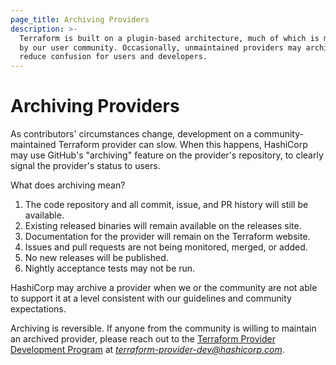 ```yaml
---
page_title: Archiving Providers
description: >-
  Terraform is built on a plugin-based architecture, much of which is maintained
  by our user community. Occasionally, unmaintained providers may archived to
  reduce confusion for users and developers.
---
```


<!--
This page is not in the Terraform documentation intentionally. Only link it from the README files of archived providers.
-->

# Archiving Providers

As contributors' circumstances change, development on a community-maintained Terraform provider can slow. When this happens, HashiCorp may use GitHub's "archiving" feature on the provider's repository, to clearly signal the provider's status to users.

What does archiving mean?

1. The code repository and all commit, issue, and PR history will still be available.
1. Existing released binaries will remain available on the releases site.
1. Documentation for the provider will remain on the Terraform website.
1. Issues and pull requests are not being monitored, merged, or added.
1. No new releases will be published.
1. Nightly acceptance tests may not be run.

HashiCorp may archive a provider when we or the community are not able to support it at a level consistent with our guidelines and community expectations.

Archiving is reversible. If anyone from the community is willing to maintain an archived provider, please reach out to the [Terraform Provider Development Program](/terraform/docs/partnerships) at _<terraform-provider-dev@hashicorp.com>_.
